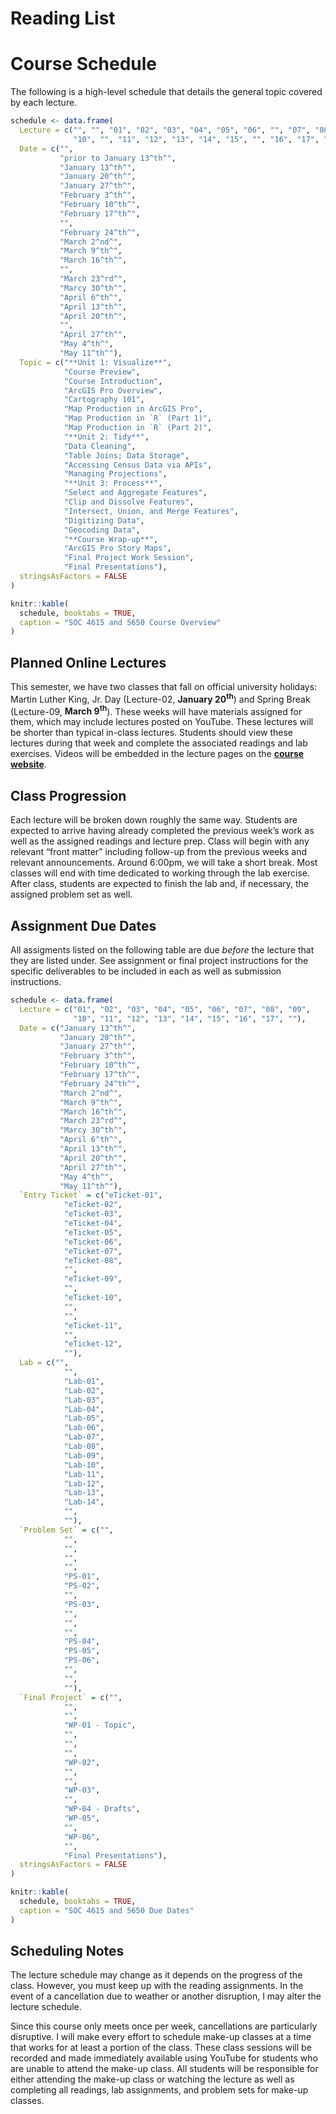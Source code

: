 # Reading List {-}

# Course Schedule

The following is a high-level schedule that details the general topic covered by each lecture.

```r
schedule <- data.frame(
  Lecture = c("", "", "01", "02", "03", "04", "05", "06", "", "07", "08", "09", 
              "10", "", "11", "12", "13", "14", "15", "", "16", "17", ""),
  Date = c("",
           "prior to January 13^th^", 
           "January 13^th^", 
           "January 20^th^", 
           "January 27^th^",  
           "February 3^th^", 
           "February 10^th^",
           "February 17^th^",
           "",
           "February 24^th^", 
           "March 2^nd^", 
           "March 9^th^", 
           "March 16^th^", 
           "", 
           "March 23^rd^", 
           "Marcy 30^th^", 
           "April 6^th^", 
           "April 13^th^", 
           "April 20^th^", 
           "",
           "April 27^th^", 
           "May 4^th^",
           "May 11^th^"),
  Topic = c("**Unit 1: Visualize**",
            "Course Preview", 
            "Course Introduction", 
            "ArcGIS Pro Overview", 
            "Cartography 101", 
            "Map Production in ArcGIS Pro", 
            "Map Production in `R` (Part 1)", 
            "Map Production in `R` (Part 2)", 
            "**Unit 2: Tidy**",
            "Data Cleaning", 
            "Table Joins; Data Storage", 
            "Accessing Census Data via APIs", 
            "Managing Projections", 
            "**Unit 3: Process**", 
            "Select and Aggregate Features", 
            "Clip and Dissolve Features", 
            "Intersect, Union, and Merge Features", 
            "Digitizing Data", 
            "Geocoding Data", 
            "**Course Wrap-up**",
            "ArcGIS Pro Story Maps", 
            "Final Project Work Session", 
            "Final Presentations"),
  stringsAsFactors = FALSE
)

knitr::kable(
  schedule, booktabs = TRUE,
  caption = "SOC 4615 and 5650 Course Overview"
)
```

## Planned Online Lectures

This semester, we have two classes that fall on official university holidays: Martin Luther King, Jr. Day (Lecture-02, **January 20^th^**) and Spring Break (Lecture-09, **March 9^th^**). These weeks will have materials assigned for them, which may include lectures posted on YouTube. These lectures will be shorter than typical in-class lectures. Students should view these lectures during that week and complete the associated readings and lab exercises. Videos will be embedded in the lecture pages on the [**course website**](https://slu-soc5650.github.io/).

## Class Progression

Each lecture will be broken down roughly the same way. Students are expected to arrive having already completed the previous week's work as well as the assigned readings and lecture prep. Class will begin with any relevant "front matter" including follow-up from the previous weeks and relevant announcements. Around 6:00pm, we will take a short break. Most classes will end with time dedicated to working through the lab exercise. After class, students are expected to finish the lab and, if necessary, the assigned problem set as well.

## Assignment Due Dates
All assigments listed on the following table are due *before* the lecture that they are listed under. See assignment or final project instructions for the specific deliverables to be included in each as well as submission instructions.

```r
schedule <- data.frame(
  Lecture = c("01", "02", "03", "04", "05", "06", "07", "08", "09", 
              "10", "11", "12", "13", "14", "15", "16", "17", ""),
  Date = c("January 13^th^", 
           "January 20^th^", 
           "January 27^th^",  
           "February 3^th^", 
           "February 10^th^",
           "February 17^th^",
           "February 24^th^", 
           "March 2^nd^", 
           "March 9^th^", 
           "March 16^th^", 
           "March 23^rd^", 
           "Marcy 30^th^", 
           "April 6^th^", 
           "April 13^th^", 
           "April 20^th^", 
           "April 27^th^", 
           "May 4^th^",
           "May 11^th^"),
  `Entry Ticket` = c("eTicket-01", 
            "eTicket-02", 
            "eTicket-03", 
            "eTicket-04", 
            "eTicket-05", 
            "eTicket-06",
            "eTicket-07", 
            "eTicket-08", 
            "", 
            "eTicket-09", 
            "", 
            "eTicket-10", 
            "", 
            "", 
            "eTicket-11", 
            "", 
            "eTicket-12", 
            ""),
  Lab = c("", 
            "", 
            "Lab-01", 
            "Lab-02", 
            "Lab-03", 
            "Lab-04",
            "Lab-05", 
            "Lab-06", 
            "Lab-07", 
            "Lab-08", 
            "Lab-09", 
            "Lab-10", 
            "Lab-11", 
            "Lab-12", 
            "Lab-13", 
            "Lab-14", 
            "", 
            ""),
  `Problem Set` = c("", 
            "", 
            "", 
            "", 
            "", 
            "PS-01",
            "PS-02", 
            "", 
            "PS-03", 
            "", 
            "", 
            "", 
            "PS-04", 
            "PS-05", 
            "PS-06", 
            "", 
            "", 
            ""),
  `Final Project` = c("", 
            "", 
            "", 
            "WP-01 - Topic", 
            "", 
            "",
            "", 
            "WP-02", 
            "", 
            "", 
            "WP-03", 
            "", 
            "WP-04 - Drafts", 
            "WP-05", 
            "", 
            "WP-06", 
            "", 
            "Final Presentations"),
  stringsAsFactors = FALSE
)

knitr::kable(
  schedule, booktabs = TRUE,
  caption = "SOC 4615 and 5650 Due Dates"
)
```

## Scheduling Notes

The lecture schedule may change as it depends on the progress of the class. However, you must keep up with the reading assignments. In the event of a cancellation due to weather or another disruption, I may alter the lecture schedule.

Since this course only meets once per week, cancellations are particularly disruptive. I will make every effort to schedule make-up classes at a time that works for at least a portion of the class. These class sessions will be recorded and made immediately available using YouTube for students who are unable to attend the make-up class. All students will be responsible for either attending the make-up class or watching the lecture as well as completing all readings, lab assignments, and problem sets for make-up classes.
